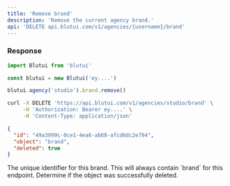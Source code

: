 ```yaml
---
title: 'Remove brand'
description: 'Remove the current agency brand.'
api: 'DELETE api.blutui.com/v1/agencies/{username}/brand'
---
```


### Response

```ts tab="Node.js"
import Blutui from 'blutui'

const blutui = new Blutui('ey....')

blutui.agency('studio').brand.remove()
```

```bash tab="cURL"
curl -X DELETE 'https://api.blutui.com/v1/agencies/studio/brand' \
     -H 'Authorization: Bearer ey....' \
     -H 'Content-Type: application/json'
```

```json title="JSON Response"
{
  "id": "49a3999c-0ce1-4ea6-ab68-afcd6dc2e794",
  "object": "brand",
  "deleted": true
}
```

<Parameter name="id" type="string">
The unique identifier for this brand.
</Parameter>

<Parameter name="object" type="string">
This will always contain `brand` for this endpoint.
</Parameter>

<Parameter name="deleted" type="boolean">
Determine if the object was successfully deleted.
</Parameter>
